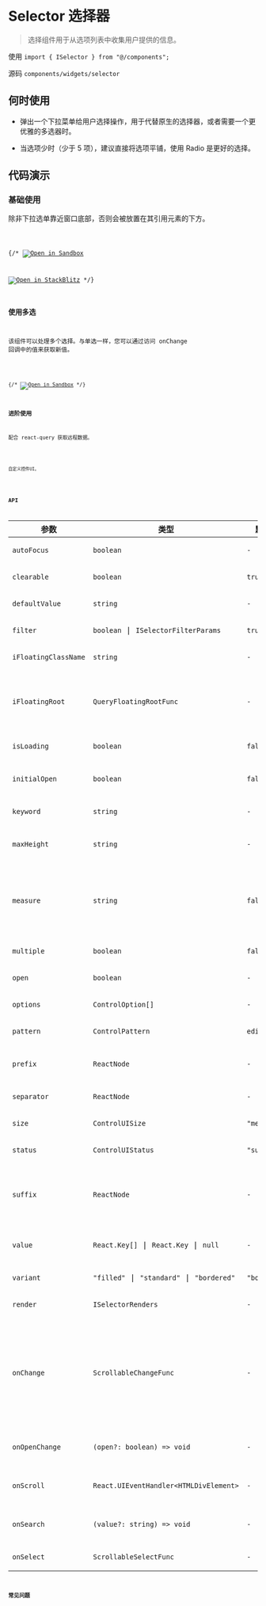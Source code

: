 # Selector 选择器

> 选择组件用于从选项列表中收集用户提供的信息。

使用 `import { ISelector } from "@/components";`

源码 `components/widgets/selector`

## 何时使用

* 弹出一个下拉菜单给用户选择操作，用于代替原生的选择器，或者需要一个更优雅的多选器时。

* 当选项少时（少于 5 项），建议直接将选项平铺，使用 Radio 是更好的选择。

## 代码演示

### 基础使用

除非下拉选单靠近窗口底部，否则会被放置在其引用元素的下方。

<code src='@examples/selector/basic' />

{/* [![Open in Sandbox](https://codesandbox.io/static/img/play-codesandbox.svg)](https://codesandbox.io/p/github/busy-mango/react-app/main?embed=1&file=%2Fsrc%2Fexamples%2Fselector%2Fbasic.tsx&showConsole=true)

[![Open in StackBlitz](https://developer.stackblitz.com/img/open_in_stackblitz.svg)](https://stackblitz.com/fork/github/busy-mango/react-app?file=src%2Fpages%2Findex.tsx) */}

### 使用多选

该组件可以处理多个选择。与单选一样，您可以通过访问 onChange 回调中的值来获取新值。

<code src='@examples/selector/multiple' />

{/* [![Open in Sandbox](https://codesandbox.io/static/img/play-codesandbox.svg)](https://codesandbox.io/p/github/busy-mango/react-app/main?embed=1&file=%2Fsrc%2Fexamples%2Fselector%2Fmultiple.tsx) */}

### 进阶使用

配合 react-query 获取远程数据。

<code src='@examples/selector/promise' />

自定义控件UI。

<code src='@examples/selector/custom' />

## API

| 参数 | 类型 | 默认值 | 描述 |
| -------------------- | ----------------------------------------- | ------------ | --------------- |
| `autoFocus`          | `boolean`                                 | `-`          | 控件是否自动聚焦。|
| `clearable`          | `boolean`                                 | `true`       | 控件是否呈现清空按钮。|
| `defaultValue`       | `string`                                  | `-`          | 控件默认选中的值。|
| `filter`             | `boolean` \| `ISelectorFilterParams`      | `true`       | 控件过滤选项配置。|
| `iFloatingClassName` | `string`                                  | `-`          | 控件浮层样式。|
| `iFloatingRoot`      | `QueryFloatingRootFunc`                   | `-`          | 浮层默认渲染到 root 上，也可以使用此方法指定根节点。|
| `isLoading`          | `boolean`                                 | `false`      | 控件是否呈现加载中样式。|
| `initialOpen`        | `boolean`                                 | `false`      | 控件是否在载入时展开浮层选单。|
| `keyword`            | `string`                                  | `-`          | 控制控件搜索文本。|
| `maxHeight`          | `string`                                  | `-`          | 控制控件浮层选单最大高度。|
| `measure`            | `string`                                  | `false`      | 浮层选单是否测量元素高度（用来实现选项动态高度，消耗性能，不建议开启）。|
| `multiple`           | `boolean`                                 | `false`      | 控件是否开启多选。 |
| `open`               | `boolean`                                 | `-`          | 控制浮层选单是否展开。|
| `options`            | `ControlOption[]`                         | `-`          | 控件浮层选单可选性。|
| `pattern`            | `ControlPattern`                          | `editable`   | 控制控件交互方式。  |
| `prefix`             | `ReactNode`                               | `-`          | 控件前缀节点（一般用于放置前缀图标）。|
| `separator`          | `ReactNode`                               | `-`          | 控件选中项的分隔符。|
| `size`               | `ControlUISize`                           | `"medium"`   | 控制控件的尺寸大小。|
| `status`             | `ControlUIStatus`                         | `"success"`  | 控制控件的校验状态。 |
| `suffix`             | `ReactNode`                               | `-`          | 控件后缀节点，用于替换选择器默认的箭头、关闭按钮交互。|
| `value`              | `React.Key[]` \| `React.Key` \| `null`    | `-`          | 控件当前选中项，支持`null`值。|
| `variant`            | `"filled"` \| `"standard"` \| `"bordered"`| `"bordered"` | 控制控件呈现的形态变体。|
| `render`             | `ISelectorRenders`                        | `-`          | 自定义控件UI样式。|
| `onChange`           | `ScrollableChangeFunc`                    | `-`          | 控件选中选单选项时触发的回调。 <br/> ⚠️这是通用事件，不是`ChangeEvent`，除非是由浏览器自动填充引起的。 |
| `onOpenChange`       | `(open?: boolean) => void`                | `-`          | 浮层选单展开、收起时触发的回调。|
| `onScroll`           | `React.UIEventHandler<HTMLDivElement>`    | `-`          | 浮层选单滚动时的触发的回调。|
| `onSearch`           | `(value?: string) => void`                | `-`          | 控件搜索文本变更触发的回调。|
| `onSelect`           | `ScrollableSelectFunc`                    | `-`          | 选项选中时触发的回调。|

## 常见问题
